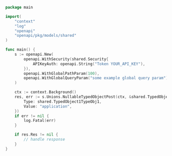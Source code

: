 ```go showLineNumbers copy filename="Nullable Typed Object Post usage example"
package main

import(
	"context"
	"log"
	"openapi"
	"openapi/pkg/models/shared"
)

func main() {
    s := openapi.New(
        openapi.WithSecurity(shared.Security{
            APIKeyAuth: openapi.String("Token YOUR_API_KEY"),
        }),
        openapi.WithGlobalPathParam(100),
        openapi.WithGlobalQueryParam("some example global query param"),
    )

    ctx := context.Background()
    res, err := s.Unions.NullableTypedObjectPost(ctx, &shared.TypedObject1{
        Type: shared.TypedObject1TypeObj1,
        Value: "application",
    })
    if err != nil {
        log.Fatal(err)
    }

    if res.Res != nil {
        // handle response
    }
}
```
